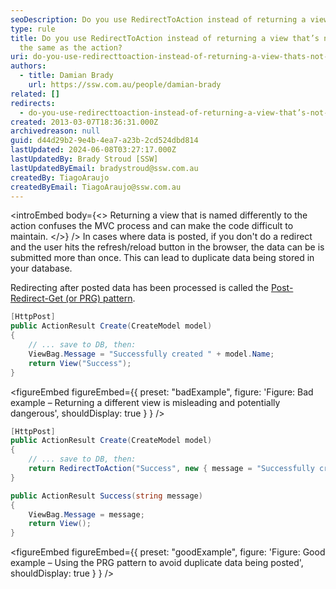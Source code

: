 ```yaml
---
seoDescription: Do you use RedirectToAction instead of returning a view that's not named the same as the action?
type: rule
title: Do you use RedirectToAction instead of returning a view that’s not named
  the same as the action?
uri: do-you-use-redirecttoaction-instead-of-returning-a-view-thats-not-named-the-same-as-the-action
authors:
  - title: Damian Brady
    url: https://ssw.com.au/people/damian-brady
related: []
redirects:
  - do-you-use-redirecttoaction-instead-of-returning-a-view-that’s-not-named-the-same-as-the-action
created: 2013-03-07T18:36:31.000Z
archivedreason: null
guid: d44d29b2-9e4b-4ea7-a23b-2cd524dbd814
lastUpdated: 2024-06-08T03:27:17.000Z
lastUpdatedBy: Brady Stroud [SSW]
lastUpdatedByEmail: bradystroud@ssw.com.au
createdBy: TiagoAraujo
createdByEmail: TiagoAraujo@ssw.com.au
---
```


<introEmbed
  body={<>
Returning a view that is named differently to the action confuses the MVC process and can make the code difficult to maintain.
  </>}
/>
In cases where data is posted, if you don't do a redirect and the user hits the refresh/reload button in the browser, the data can be is submitted more than once. This can lead to duplicate data being stored in your database.

Redirecting after posted data has been processed is called the [Post-Redirect-Get (or PRG) pattern](https://en.wikipedia.org/wiki/Post/Redirect/Get).

```cs
[HttpPost]
public ActionResult Create(CreateModel model)
{
    // ... save to DB, then:
    ViewBag.Message = "Successfully created " + model.Name;
    return View("Success");
}
```

<figureEmbed figureEmbed={{
  preset: "badExample",
  figure: 'Figure: Bad example – Returning a different view is misleading and potentially dangerous',
  shouldDisplay: true
} } />


```cs
[HttpPost]
public ActionResult Create(CreateModel model)
{
    // ... save to DB, then:
    return RedirectToAction("Success", new { message = "Successfully created " + model.Name });
}

public ActionResult Success(string message)
{
    ViewBag.Message = message;
    return View();
}
```

<figureEmbed figureEmbed={{
  preset: "goodExample",
  figure: 'Figure: Good example – Using the PRG pattern to avoid duplicate data being posted',
  shouldDisplay: true
} } />
